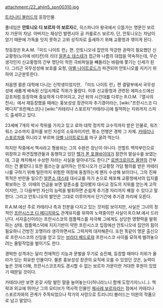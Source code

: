 attachment:/22_ahjin5_spn00310.jpg

[[트리니티 블러드]]의 등장인물. 

풀네임은 '''안토니오 디 보르자 이 보르자'''로, 히스파니아 왕국에서 으뜸가는 명문인 보르자 가문의 차남. 아버지는 재상인 발렌시아 공 카를로스 보르자. 단, 안토니오는 차남이었기 때문에 가독을 잇지 못하고 고위 성직자로 출세하기 위해 교황청과 엮이게 된다.

첫등장은 R.A.M.「미드 나이트 런」편. 안토니오네 집안의 막강한 권력이 필요했던 신교황청(노이에 비티칸)의 리더 [[알폰소 데스테]]가 접근와 나름의 대접을 약속하는데, 무슨생각인지 신교황청의 간부 명단이 적힌 극비파일을 빼돌리는 바람에 쫓기는 신세가 된다. 그리곤 국무성성에 보호를 요청, [[아벨 나이트로드]]가 파견되어 안토니오를 지키기 위하여 고군분투한다. 

처음엔 쾰른 대학에 다니는 신학생이었지만, 「미드 나이트 런」편 결말부에서 국무성성에 새롭게 배속된 신임사제로 직위가 올랐다. 이후 신교황청과 관련된 에피소드에선 감초처럼 등장하며 중요하게 다루어지고, 2년 뒤의 시간대를 다루는 R.O.M.『열사의 천사』에서 재등장했을 때에는 홍보성성 장관이자 추기경이라는, [wiki:"프란시스코 디 메디치"프란체스코]나 [wiki:"카테리나 스포르차"카테리나]에 필적하는 지위까지 스피드 출세하고 있다.

23세에 7개의 박사 학위를 가지고 있고 로마 대학 정치학 교수직까지 받은 인물로, 워즈워스 교수까지 흥미를 보인 지성의 소유자이지만, 평소 언행은 경박 그 자체. [[카테리나 스포르차]]를 허니라고 부르며 [[아벨 나이트로드]]를 마구 굴려 먹는다.

하지만 작중에서 책사라고 형용되는 그의 수완은 장난이 아니다. 안할트 백작부인으로 위장하고 파견집행관들과 동행하고 있던 [[헬가 폰 포겔바이데]]가 잠깐의 말실수를 보였는데, 그걸 캐치해서 수상한 자라는 사실을 알아내기도 한다.[* [[로젠크로이츠 올덴]]의 간부라는 건 몰랐다.] 또한 몸쓰는걸 싫어하는 안토니오가 신교황청 가담 혐의를 받은 카테리나를 구하기 위해 틸란까지 위험한 여정에 동참하는게 왠지 수상해 보이더니, 그의 진짜 목적은 반란을 일으킨 [[알폰소 데스테]] 대사교를 자기 손으로 체포해 교황청에서의 입지를 확보하는 것. 이때의 언급을 보면 알폰소를 잡아봤자 대사교 정도의 지위를 얻는게 고작이지만, 그 다음부턴 자신의 능력을 발휘하면 손쉽게 추기경 자리까지 꿰찰 수 있다고 말한다. 그리고 안토니오의 발언은 그대로 이루어져서 단기간에 추기경 자리에 오른다.

R.A.M.에선 주로 카테리나 측과 친분을 다지고 있는 것처럼 보이지만, 사실은 그녀의 정적인 [[프란시스코 디 메디치]]와도 관계유지를 위하여 노력중이란 사실이 R.O.M.에서 드러난다. 서자출신이라는 프란시스코의 컴플렉스를 자극해 그에게도 상당한 영향력을 발휘하는 상태. 컴플렉스덕에 지지기반이 약한 프린시스코 입장에선 안토니오네 집안의 힘이 필요하니 건방진 꼬맹이라 생각하면서도 그럭저럭 대저해준다. 또한 똑같이 명문 출신으로 프란시스코의 신임을 얻고 있는 [[브라더 베드로]]와 프란시스코 사이를 묘하게 벌려놓으려는 물밑작업을 벌이기도 한다.

경박한 성격과는 달리 천재적인 지능과 문벌을 무기로 승진해, 등장할 때마다 지위가 올라가 있는 희유한 인물이다. 물론 홍보성성 장관의 요직에 오를 수 있었던 것은, 능력이 높은 것에 더해, 프란시스코조차도 경시할 수 없는 보르자 가문이란 거대한 후원이 있었기 때문일 것이다.

카테리나만 보면 온갖 사탕 발린 말을 늘어놓는다(허니라느니 함께 도망가자느니..). 책략과 외교에 뛰어난 그의 모티브가 역사적 인물인 [[체사레 보르자]]라는 점에서 카테리나 스포르차와의 관계가 주목되었으나 작가의 사망으로 트리니티 블러드는 미완의 작품으로 남고 말았다.

